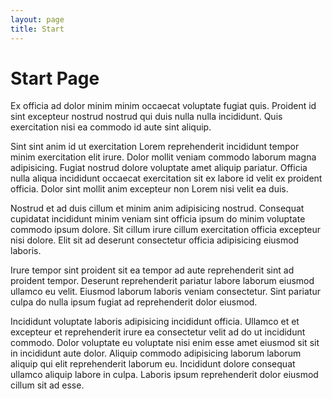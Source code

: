```yaml
---
layout: page
title: Start
---
```


# Start Page

Ex officia ad dolor minim minim occaecat voluptate fugiat quis. Proident id sint excepteur nostrud nostrud qui duis nulla nulla incididunt. Quis exercitation nisi ea commodo id aute sint aliquip.

Sint sint anim id ut exercitation Lorem reprehenderit incididunt tempor minim exercitation elit irure. Dolor mollit veniam commodo laborum magna adipisicing. Fugiat nostrud dolore voluptate amet aliquip pariatur. Officia nulla aliqua incididunt occaecat exercitation sit ex labore id velit ex proident officia. Dolor sint mollit anim excepteur non Lorem nisi velit ea duis.

Nostrud et ad duis cillum et minim anim adipisicing nostrud. Consequat cupidatat incididunt minim veniam sint officia ipsum do minim voluptate commodo ipsum dolore. Sit cillum irure cillum exercitation officia excepteur nisi dolore. Elit sit ad deserunt consectetur officia adipisicing eiusmod laboris.

Irure tempor sint proident sit ea tempor ad aute reprehenderit sint ad proident tempor. Deserunt reprehenderit pariatur labore laborum eiusmod ullamco eu velit. Eiusmod laborum laboris veniam consectetur. Sint pariatur culpa do nulla ipsum fugiat ad reprehenderit dolor eiusmod.

Incididunt voluptate laboris adipisicing incididunt officia. Ullamco et et excepteur et reprehenderit irure ea consectetur velit ad do ut incididunt commodo. Dolor voluptate eu voluptate nisi enim esse amet eiusmod sit sit in incididunt aute dolor. Aliquip commodo adipisicing laborum laborum aliquip qui elit reprehenderit laborum eu. Incididunt dolore consequat ullamco aliquip labore in culpa. Laboris ipsum reprehenderit dolor eiusmod cillum sit ad esse.
